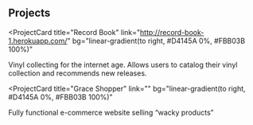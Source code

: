 ## Projects

<ProjectCard
  title="Record Book"
  link="http://record-book-1.herokuapp.com/"
  bg="linear-gradient(to right, #D4145A 0%, #FBB03B 100%)"
>
  Vinyl collecting for the internet age. Allows users to catalog their vinyl
  collection and recommends new releases.
</ProjectCard>

<ProjectCard
  title="Grace Shopper"
  link=""
  bg="linear-gradient(to right, #D4145A 0%, #FBB03B 100%)"
>
  Fully functional e-commerce website selling “wacky products”
</ProjectCard>
